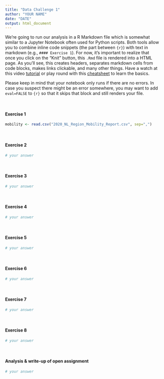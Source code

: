 ```yaml
---
title: "Data Challenge 1"
author: "YOUR NAME"
date: "DATE"
output: html_document
---
```


We're going to run our analysis in a R Markdown file which is somewhat similar to a Jupyter Notebook often used for Python scripts. Both tools allow you to combine inline code snippets (the part between ```{r}```) with text in markdown (e.g., `#### Exercise 1`). For now, it's important to realize that once you click on the "Knit" button, this `.Rmd` file is rendered into a HTML page. As you'll see, this creates headers, separates markdown cells from code blocks, makes links clickable, and many other things. Have a watch at this video [tutorial](https://www.youtube.com/watch?v=tKUufzpoHDE) or play round with this [cheatsheet](https://rstudio.com/wp-content/uploads/2015/02/rmarkdown-cheatsheet.pdf) to learn the basics. 

Please keep in mind that your notebook only runs if there are no errors. In case you suspect there might be an error somewhere, you may want to add `eval=FALSE` to `{r}` so that it skips that block and still renders your file.

\

#### Exercise 1

```r
mobility <- read.csv("2020_NL_Region_Mobility_Report.csv", sep=",")
```

\ 

#### Exercise 2

```r
# your answer
```

\ 

#### Exercise 3

```r
# your answer
```

\

#### Exercise 4

```r
# your answer
```

\

#### Exercise 5

```r
# your answer
```

\

#### Exercise 6

```r
# your answer
```

\

#### Exercise 7

```r
# your answer
```

\

#### Exercise 8

```r
# your answer
```

\

#### Analysis & write-up of open assignment

```r
# your answer
```












